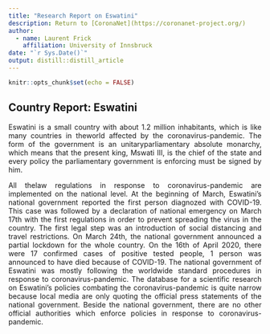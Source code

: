```yaml
---
title: "Research Report on Eswatini"
description: Return to [CoronaNet](https://coronanet-project.org/)
author:
  - name: Laurent Frick 
    affiliation: University of Innsbruck
date: "`r Sys.Date()`"
output: distill::distill_article
---
```


```r
knitr::opts_chunk$set(echo = FALSE)
```
<style>
body {
text-align: justify}
</style>

## Country Report: Eswatini {-}
Eswatini is a small country with about 1.2 million inhabitants, which is like many countries in theworld affected by the coronavirus-pandemic. The form of the government is an unitaryparliamentary absolute monarchy, which means that the present king, Mswati III, is the chief of the state and every policy the parliamentary government is enforcing must be signed by him. 

All thelaw regulations in response to coronavirus-pandemic are implemented on the national level. At the beginning of March, Eswatini's national government reported the first person diagnozed with COVID-19. This case was followed by a declaration of national emergency on March 17th with the first regulations in order to prevent spreading the virus in the country. The first legal step was an introduction of social distancing and travel restrictions. On March 24th, the national government announced a partial lockdown for the whole country. On the 16th of April 2020, there were 17 confirmed cases of positive tested people, 1 person was announced to have died because of COVID-19. The national government of Eswatini was mostly following the worldwide standard procedures in response to coronavirus-pandemic. The database for a scientific research on Eswatini's policies combating the coronavirus-pandemic is quite narrow because local media are only quoting the official press statements of the national government. Beside the national government, there are no other official authorities which enforce policies in response to coronavirus-pandemic.



  
  


